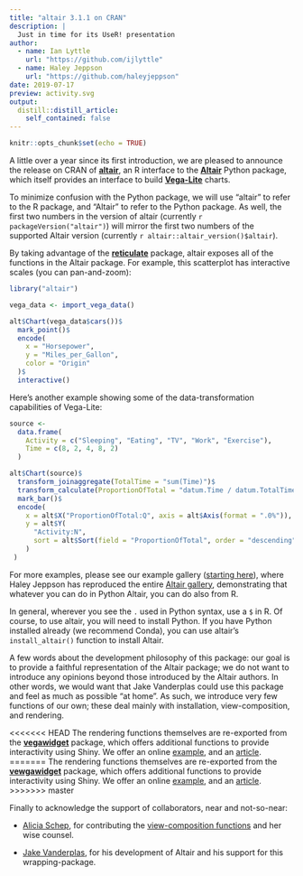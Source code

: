```yaml
---
title: "altair 3.1.1 on CRAN"
description: |
  Just in time for its UseR! presentation 
author:
  - name: Ian Lyttle
    url: "https://github.com/ijlyttle"
  - name: Haley Jeppson
    url: "https://github.com/haleyjeppson"
date: 2019-07-17
preview: activity.svg
output:
  distill::distill_article:
    self_contained: false
---
```


```r
knitr::opts_chunk$set(echo = TRUE)
```

A little over a year since its first introduction, we are pleased to announce the release on CRAN of [**altair**](https://vegawidget.github.io/altair), an R interface to the [**Altair**](https://altair-viz.github.io) Python package, which itself provides an interface to build [**Vega-Lite**](https://vega.github.io/vega-lite) charts.

To minimize confusion with the Python package, we will use "altair" to refer to the R package, and "Altair" to refer to the Python package. As well, the first two numbers in the version of altair (currently `r packageVersion("altair")`) will mirror the first two numbers of the supported Altair version (currently `r altair::altair_version()$altair`).

By taking advantage of the [**reticulate**](https://rstudio.github.io/reticulate) package, altair exposes all of the functions in the Altair package. For example, this scatterplot has interactive scales (you can pan-and-zoom):

```r
library("altair")

vega_data <- import_vega_data()

alt$Chart(vega_data$cars())$
  mark_point()$
  encode(
    x = "Horsepower",
    y = "Miles_per_Gallon",
    color = "Origin"
  )$
  interactive()
```

Here's another example showing some of the data-transformation capabilities of Vega-Lite: 

```r
source <- 
  data.frame(
    Activity = c("Sleeping", "Eating", "TV", "Work", "Exercise"),
    Time = c(8, 2, 4, 8, 2)
  )

alt$Chart(source)$
  transform_joinaggregate(TotalTime = "sum(Time)")$
  transform_calculate(ProportionOfTotal = "datum.Time / datum.TotalTime")$
  mark_bar()$
  encode(
    x = alt$X("ProportionOfTotal:Q", axis = alt$Axis(format = ".0%")),
    y = alt$Y(
      "Activity:N", 
      sort = alt$Sort(field = "ProportionOfTotal", order = "descending")
    )
 )
```

For more examples, please see our example gallery ([starting here](https://vegawidget.github.io/altair/articles/example-gallery-01-simple.html)), where Haley Jeppson has reproduced the entire [Altair gallery](https://altair-viz.github.io/gallery/), demonstrating that whatever you can do in Python Altair, you can do also from R.

In general, wherever you see the `.` used in Python syntax, use a `$` in R. Of course, to use altair, you will need to install Python. If you have Python installed already (we recommend Conda), you can use altair's `install_altair()` function to install Altair.

A few words about the development philosophy of this package: our goal is to provide a faithful representation of the Altair package; we do not want to introduce any opinions beyond those introduced by the Altair authors. In other words, we would want that Jake Vanderplas could use this package and feel as much as possible "at home". As such, we introduce very few functions of our own; these deal mainly with installation, view-composition, and rendering.

<<<<<<< HEAD
The rendering functions themselves are re-exported from the [**vegawidget**](https://vegawidget.github.io/vegawidget) package, which offers additional functions to provide interactivity using Shiny. We offer an online [example](https://ijlyttle.shinyapps.io/vegawidget-gapminder), and an [article](https://vegawidget.github.io/vegawidget/articles/articles/shiny.html).
=======
The rendering functions themselves are re-exported from the [**vewgawidget**](https://vegawidget.github.io/vegawidget) package, which offers additional functions to provide interactivity using Shiny. We offer an online [example](https://ijlyttle.shinyapps.io/vegawidget-gapminder), and an [article](https://vegawidget.github.io/vegawidget/articles/articles/shiny.html).
>>>>>>> master

Finally to acknowledge the support of collaborators, near and not-so-near:

- [Alicia Schep](https://github.com/aliciaschep), for contributing the [view-composition functions](https://vegawidget.github.io/altair/articles/view-composition.html) and her wise counsel.

- [Jake Vanderplas](https://github.com/jakevdp), for his development of Altair and his support for this wrapping-package.




